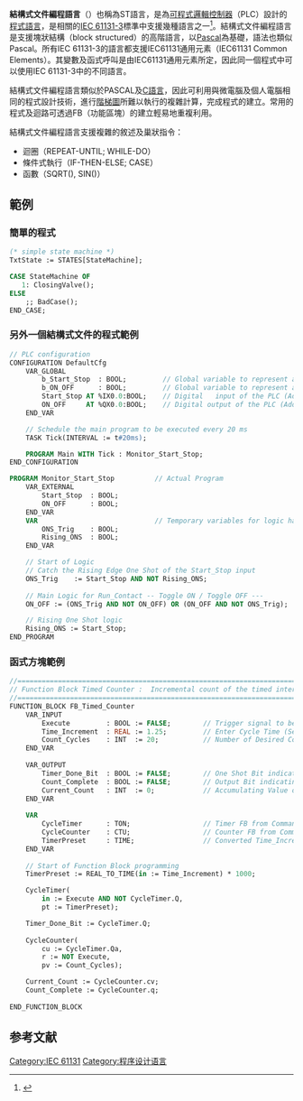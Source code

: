 '''結構式文件編程語言'''（{{lang-en|Structured text}}）也稱為ST語言，是為[[可程式邏輯控制器|可程式邏輯控制器]]（PLC）設計的[[程式語言|程式語言]]，是相關的[[IEC_61131-3|IEC 61131-3]]標準中支援幾種語言之一<ref>{{Cite web |url=http://www.industry.siemens.com/topics/global/zh/tia-portal/controller-sw-tia-portal/simatic-step7-professional-tia-portal/iec-programming-languages/pages/default.aspx |title=IEC编程语言 |access-date=2015-03-19 |archive-url=https://web.archive.org/web/20150402210213/http://www.industry.siemens.com/topics/global/zh/tia-portal/controller-sw-tia-portal/simatic-step7-professional-tia-portal/iec-programming-languages/pages/default.aspx |archive-date=2015-04-02 |dead-url=yes }}</ref>。結構式文件編程語言是支援塊狀結構（block structured）的高階語言，以[[Pascal_(程式語言)|Pascal]]為基礎，語法也類似Pascal。所有IEC 61131-3的語言都支援IEC61131通用元素（IEC61131 Common Elements）。其變數及函式呼叫是由IEC61131通用元素所定，因此同一個程式中可以使用IEC 61131-3中的不同語言。

結構式文件編程語言類似於PASCAL及[[C語言|C語言]]，因此可利用與微電腦及個人電腦相同的程式設計技術，進行[[階梯圖|階梯圖]]所難以執行的複雜計算，完成程式的建立。常用的程式及迴路可透過FB（功能區塊）的建立輕易地重複利用。

結構式文件編程語言支援複雜的敘述及巢狀指令：
* 迴圈（REPEAT-UNTIL; WHILE-DO）
* 條件式執行（IF-THEN-ELSE; CASE）
* 函數（SQRT(), SIN()）

==範例==
===簡單的程式===
<syntaxhighlight lang="pascal">
(* simple state machine *)
TxtState := STATES[StateMachine];

CASE StateMachine OF
   1: ClosingValve();
ELSE
    ;; BadCase();
END_CASE;
</syntaxhighlight>

===另外一個結構式文件的程式範例===
<syntaxhighlight lang="pascal">
// PLC configuration
CONFIGURATION DefaultCfg
    VAR_GLOBAL
        b_Start_Stop  : BOOL;         // Global variable to represent a boolean.
        b_ON_OFF      : BOOL;         // Global variable to represent a boolean.
        Start_Stop AT %IX0.0:BOOL;    // Digital   input of the PLC (Address 0.0)
        ON_OFF     AT %QX0.0:BOOL;    // Digital output of the PLC (Address 0.0). (Coil)
    END_VAR

    // Schedule the main program to be executed every 20 ms
    TASK Tick(INTERVAL := t#20ms);

    PROGRAM Main WITH Tick : Monitor_Start_Stop;
END_CONFIGURATION

PROGRAM Monitor_Start_Stop          // Actual Program
    VAR_EXTERNAL
        Start_Stop  : BOOL;
        ON_OFF      : BOOL;
    END_VAR
    VAR                             // Temporary variables for logic handling
        ONS_Trig    : BOOL;
        Rising_ONS  : BOOL;
    END_VAR

    // Start of Logic
    // Catch the Rising Edge One Shot of the Start_Stop input
    ONS_Trig    := Start_Stop AND NOT Rising_ONS;
    
    // Main Logic for Run_Contact -- Toggle ON / Toggle OFF ---
    ON_OFF := (ONS_Trig AND NOT ON_OFF) OR (ON_OFF AND NOT ONS_Trig);        

    // Rising One Shot logic   
    Rising_ONS := Start_Stop;
END_PROGRAM
</syntaxhighlight>

=== 函式方塊範例 ===
<syntaxhighlight lang="pascal">
//=======================================================================
// Function Block Timed Counter :  Incremental count of the timed interval
//=======================================================================
FUNCTION_BLOCK FB_Timed_Counter
    VAR_INPUT
        Execute         : BOOL := FALSE;        // Trigger signal to begin Timed Counting
        Time_Increment  : REAL := 1.25;         // Enter Cycle Time (Seconds) between counts
        Count_Cycles    : INT  := 20;           // Number of Desired Count Cycles
    END_VAR
    
    VAR_OUTPUT
        Timer_Done_Bit  : BOOL := FALSE;        // One Shot Bit indicating Timer Cycle Done
        Count_Complete  : BOOL := FALSE;        // Output Bit indicating the Count is complete            
        Current_Count   : INT  := 0;            // Accumulating Value of Counter
    END_VAR
    
    VAR
        CycleTimer      : TON;                  // Timer FB from Command Library
        CycleCounter    : CTU;                  // Counter FB from Command Library
        TimerPreset     : TIME;                 // Converted Time_Increment in Seconds to MS
    END_VAR
        
    // Start of Function Block programming
    TimerPreset := REAL_TO_TIME(in := Time_Increment) * 1000;  

    CycleTimer(
        in := Execute AND NOT CycleTimer.Q,
        pt := TimerPreset);

    Timer_Done_Bit := CycleTimer.Q;
    
    CycleCounter(
        cu := CycleTimer.Qa,
        r := NOT Execute,
        pv := Count_Cycles);     

    Current_Count := CycleCounter.cv;
    Count_Complete := CycleCounter.q;
    
END_FUNCTION_BLOCK
</syntaxhighlight>

== 参考文献 ==
{{Reflist}}

[[Category:IEC_61131|Category:IEC 61131]]
[[Category:程序设计语言|Category:程序设计语言]]